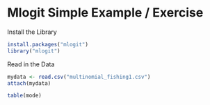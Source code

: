 Mlogit Simple Example / Exercise
========================================================
Install the Library
```r
install.packages("mlogit")
library("mlogit")
```

Read in the Data
```r
mydata <- read.csv("multinomial_fishing1.csv")
attach(mydata)

table(mode)
```
